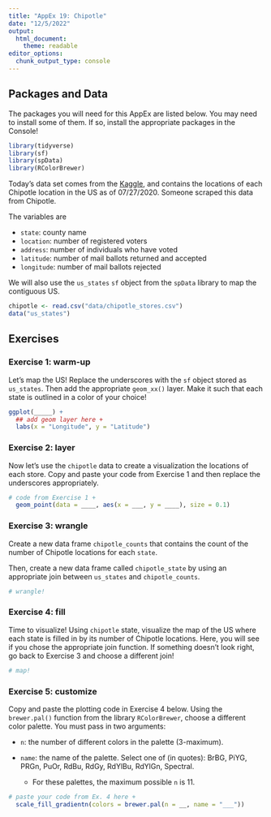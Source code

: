 ```yaml
---
title: "AppEx 19: Chipotle"
date: "12/5/2022"
output: 
  html_document: 
    theme: readable
editor_options: 
  chunk_output_type: console
---
```


## Packages and Data

The packages you will need for this AppEx are listed below. You may need to install some of them. If so, install the appropriate packages in the Console!

```r
library(tidyverse)
library(sf) 
library(spData) 
library(RColorBrewer)
```

Today's data set comes from the [Kaggle](https://www.kaggle.com/datasets/jeffreybraun/chipotle-locations?resource=download), and contains the locations of each Chipotle location in the US as of 07/27/2020. Someone scraped this data from Chipotle.

The variables are 

- `state`: county name
- `location`: number of registered voters
- `address`: number of individuals who have voted
- `latitude`: number of mail ballots returned and accepted
- `longitude`: number of mail ballots rejected

We will also use the `us_states` `sf` object from the `spData` library to map the contiguous US.

```r
chipotle <- read.csv("data/chipotle_stores.csv")
data("us_states")
```

## Exercises

### Exercise 1: warm-up

Let's map the US! Replace the underscores with the `sf` object stored as `us_states`. Then add the appropriate `geom_xx()` layer. Make it such that each state is outlined in a color of your choice!

```r
ggplot(_____) +
  ## add geom layer here +
  labs(x = "Longitude", y = "Latitude")
```



### Exercise 2: layer

Now let's use the `chipotle` data to create a visualization the locations of each store. Copy and paste your code from Exercise 1 and then replace the underscores appropriately. 

```r
# code from Exercise 1 +
  geom_point(data = ____, aes(x = ___, y = ____), size = 0.1)
```

### Exercise 3: wrangle

Create a new data frame `chipotle_counts` that contains the count of the number of Chipotle locations for each `state`. 

Then, create a new data frame called `chipotle_state` by using an appropriate join between `us_states` and `chipotle_counts`. 

```r
# wrangle!
```

### Exercise 4: fill

Time to visualize! Using `chipotle` state, visualize the map of the US where each state is filled in by its number of Chipotle locations. Here, you will see if you chose the appropriate join function. If something doesn't look right, go back to Exercise 3 and choose a different join!

```r
# map!
```

### Exercise 5: customize

Copy and paste the plotting code in Exercise 4 below. Using the `brewer.pal()` function from the library `RColorBrewer`, choose a different color palette. You must pass in two arguments:

- `n`: the number of different colors in the palette (3-maximum).

- `name`: the name of the palette. Select one of (in quotes): BrBG, PiYG, PRGn, PuOr, RdBu, RdGy, RdYlBu, RdYlGn, Spectral.

  - For these palettes, the maximum possible `n` is 11.

```r
# paste your code from Ex. 4 here +
  scale_fill_gradientn(colors = brewer.pal(n = __, name = "___"))
```
